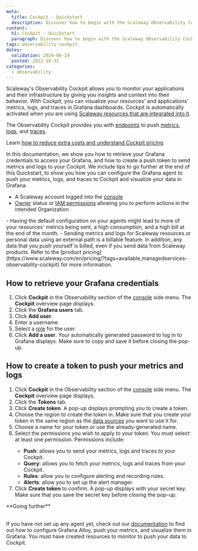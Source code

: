 ```yaml
---
meta:
  title: Cockpit - Quickstart
  description: Discover how to begin with the Scaleway Observability Cockpit. Learn to set up Grafana credentials, create push tokens, and leverage Grafana agents for monitoring metrics, logs, and traces.
content:
  h1: Cockpit - Quickstart
  paragraph: Discover how to begin with the Scaleway Observability Cockpit. Learn to set up Grafana credentials, create push tokens, and leverage Grafana agents for monitoring metrics, logs, and traces.
tags: observability cockpit
dates:
  validation: 2024-06-19
  posted: 2022-10-31
categories:
  - observability
---
```


Scaleway's Observability Cockpit allows you to monitor your applications and their infrastructure by giving you insights and context into their behavior. With Cockpit, you can visualize your resources' and applications' metrics, logs, and traces in Grafana dashboards. Cockpit is automatically activated when you are using [Scaleway resources that are integrated into it](/observability/cockpit/reference-content/cockpit-limitations/#product-integration-into-cockpit).

The Observability Cockpit provides you with [endpoints](/observability/cockpit/concepts/#endpoints) to push [metrics](/observability/cockpit/concepts/#metric), [logs](/observability/cockpit/concepts/#logs), and [traces](/observability/cockpit/concepts/#traces).

Learn [how to reduce extra costs and understand Cockpit pricing](/observability/cockpit/reference-content/understanding-cockpit-usage/).

In this documentation, we show you how to retrieve your Grafana credentials to access your Grafana, and how to create a push token to send metrics and logs to your Cockpit. We include tips to go further at the end of this Quickstart, to show you how you can configure the Grafana agent to push your metrics, logs, and traces to Cockpit and visualize your data in Grafana.

<Macro id="requirements" />

  - A Scaleway account logged into the [console](https://console.scaleway.com)
  - [Owner](/identity-and-access-management/iam/concepts/#owner) status or [IAM permissions](/identity-and-access-management/iam/concepts/#permission) allowing you to perform actions in the intended Organization

<Message type="important">
 - Having the default configuration on your agents might lead to more of your resources' metrics being sent, a high consumption, and a high bill at the end of the month.
 - Sending metrics and logs for Scaleway resources or personal data using an external path is a billable feature. In addition, any data that you push yourself is billed, even if you send data from Scaleway products. Refer to the [product pricing](https://www.scaleway.com/en/pricing/?tags=available,managedservices-observability-cockpit) for more information.
</Message>

## How to retrieve your Grafana credentials

1. Click **Cockpit** in the Observability section of the [console](https://console.scaleway.com/) side menu. The **Cockpit** overview page displays.
2. Click the **Grafana users** tab.
3. Click **Add user**.
4. Enter a username.
5. Select a [role](/observability/cockpit/concepts/#grafana-users/) for the user.
6. Click **Add a user**. Your automatically generated password to log in to Grafana displays. Make sure to copy and save it before closing the pop-up.

## How to create a token to push your metrics and logs

1. Click **Cockpit** in the Observability section of the [console](https://console.scaleway.com/) side menu. The **Cockpit** overview page displays.
2. Click the **Tokens** tab.
3. Click **Create token**. A pop-up displays prompting you to create a token.
4. Choose the region to create the token in.
    <Message type="important">
     Make sure that you create your token in the same region as the [data sources](/observability/cockpit/concepts/#data-sources) you want to use it for.
    </Message>
5. Choose a name for your token or use the already-generated name.
6. Select the permissions you wish to apply to your token.
    <Message type="important">
    You must select at least one permission.
    Permissions include:
    - **Push**: allows you to send your metrics, logs and traces to your Cockpit.
    - **Query**: allows you to fetch your metrics, logs and traces from your Cockpit.
    - **Rules**: allow you to configure alerting and recording rules.
    - **Alerts**: allow you to set up the alert manager.
    </Message>
7. Click **Create token** to confirm. A pop-up displays with your secret key. Make sure that you save the secret key before closing the pop-up.

<Message type="">
**Going further** <br /><br />

  If you have not set up any agent yet, check out our [documentation](/observability/cockpit/how-to/send-metrics-with-grafana-alloy/) to find out how to configure Grafana Alloy, push your metrics, and visualize them in Grafana.
  You must have created resources to monitor to push your data to Cockpit.
</Message>


